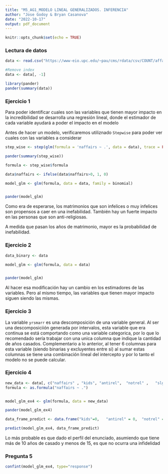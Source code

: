 ```yaml
---
title: "M5_AG1_MODELO LINEAL GENERALIZADOS. INFERENCIA"
author: "Jose Godoy & Bryan Casanova"
date: "2022-10-17"
output: pdf_document
---
```


```r
knitr::opts_chunk$set(echo = TRUE)

```

### Lectura de datos

```r
data <- read.csv("https://www-eio.upc.edu/~pau/cms/rdata/csv/COUNT/affairs.csv")

#Remove index
data <- data[, -1]

library(pander)
pander(summary(data))
```
### Ejercicio 1

Para poder identificar cuales son las variables que tienen mayor impacto en la incredibilidad se desarrolla una regresión lineal, donde el estimador de cada variable ayudará a poder el impacto en el modelo


Antes de hacer un modelo, verificaremos utiliznado `Stepwise` para poder ver cuales con las variables a considerar

```r
step_wise <- step(glm(formula = 'naffairs ~ .', data = data), trace = FALSE)

pander(summary(step_wise))
```


```r

formula <- step_wise$formula

data$naffairs <- ifelse(data$naffairs>0, 1, 0)

model_glm <- glm(formula, data = data, family = binomial)


pander(model_glm)

```
Como era de esperarse, los matrimonios que son infelices o muy infelices son propensos a caer en una inefabilidad.
También hay un fuerte impacto en las personas que son anti-religiosas.

A medida que pasan los años de matrimonio, mayor es la probabilidad de inefabilidad.

 

### Ejercicio 2

```r

data_binary <- data

model_glm <- glm(formula, data = data)


pander(model_glm)

```

Al hacer esa modificación hay un cambio en los estimadores de las variables. Pero al mismo tiempo, las variables que tienen mayor impacto siguen siendo las mismas.

### Ejercicio 3

La variable `yrsmarr` es una descomposición de una variable general.
Al ser una descomposiciión generada por intervalos, esta variable que era continua se está comportando como una variable categorica, por lo que lo recomendado sería trabajar con una unica columna que indique la cantidad de años casados.
Complementario a lo anterior, al tener 6 columnas para esta variable (siendo binarias y excluyentes entre si) al sumar estas columnas se tiene una combinación lineal del intercepto y por lo tanto el modelo no se puede calcular. 

### Ejercicio 4

```r
new_data <- data[, c("naffairs" , "kids", "antirel",  "notrel" ,   "slghtrel", "smerel" ,   "vryrel" ,   "yrsmarr1", "yrsmarr2", "yrsmarr3", "yrsmarr4", "yrsmarr5", "yrsmarr6")]
formula <- as.formula("naffairs ~ .")


model_glm_ex4 <- glm(formula, data = new_data)

pander(model_glm_ex4)
```
```r


data_frame_predict <- data.frame("kids"=0,   "antirel" = 0,  "notrel" = 1,   "slghtrel"= 0, "smerel" = 0,   "vryrel" = 0,   "yrsmarr1" = 0, "yrsmarr2"=0, "yrsmarr3" =0, "yrsmarr4"=0, "yrsmarr5" = 1, "yrsmarr6" = 0)

predict(model_glm_ex4, data_frame_predict)

```

Lo más probable es que dado el perfil del enunciado, asumiendo que tiene más de 10 años de casado y menos de 15, es que no ocurra una infidelidad

### Pregunta 5

```r
confint(model_glm_ex4, type="response")
```

